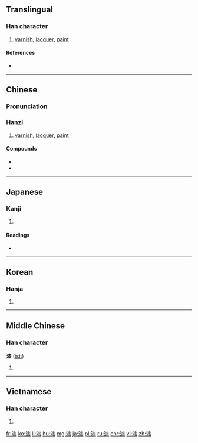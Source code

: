 {{also|柒}}
==Translingual==

===Han character===
{{Han char|rn=85|rad=水|as=11|sn=14|four=3413<sub>2</sub>|canj=水木人水 (EDOE)}}

# [[varnish]], [[lacquer]], [[paint]]

====References====
* {{Han ref|kx=0644.280|dkj=18108|dj=1053.050|hdz=31716.090|uh=6F06|ud=28422|bh=BAA3|bd=47779}}

----

==Chinese==

===Pronunciation===
{{zh-pron
|m=qī
|c=cat1
|h=pfs=chhit
|mn=chhat
|mc=y
|cat=n}}

===Hanzi===
{{zh-noun}}

# [[varnish]], [[lacquer]], [[paint]]

====Compounds====
* {{zh-l|漆器}}
* {{zh-l|油漆}}

----

==Japanese==

===Kanji===
{{ja-kanji|grade=c|rs=水11}}

# {{defn|lang=ja|sort=水11}}

====Readings====
* {{ja-readings|goon=[[しち]] (shichi) {{non-joyo-reading}}|kanon=[[しつ]] (shitsu)|kun=[[うるし]] (urushi)}}

----

==Korean==

===Hanja===
{{ko-hanja|hangeul=칠|eumhun=|rv=chil|mr=ch'il|y=chil}}

# {{defn|lang=ko|sort=水11}}

----

==Middle Chinese==

===Han character===
'''漆''' ([[tsit]])

# {{defn|lang=ltc|sort=水11}}

----

==Vietnamese==

===Han character===
{{vi-hantu|[[tất]]|rs=水11}}

# {{defn|lang=vi|sort=水11}}

[[fr:漆]]
[[ko:漆]]
[[li:漆]]
[[hu:漆]]
[[mg:漆]]
[[ja:漆]]
[[pl:漆]]
[[ru:漆]]
[[chr:漆]]
[[vi:漆]]
[[zh:漆]]